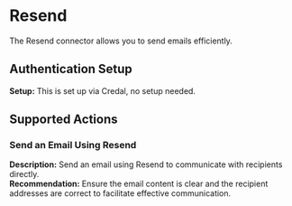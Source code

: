 # Resend
The Resend connector allows you to send emails efficiently.

## Authentication Setup
**Setup:** This is set up via Credal, no setup needed.

## Supported Actions

### Send an Email Using Resend
**Description:** Send an email using Resend to communicate with recipients directly.  
**Recommendation:** Ensure the email content is clear and the recipient addresses are correct to facilitate effective communication.